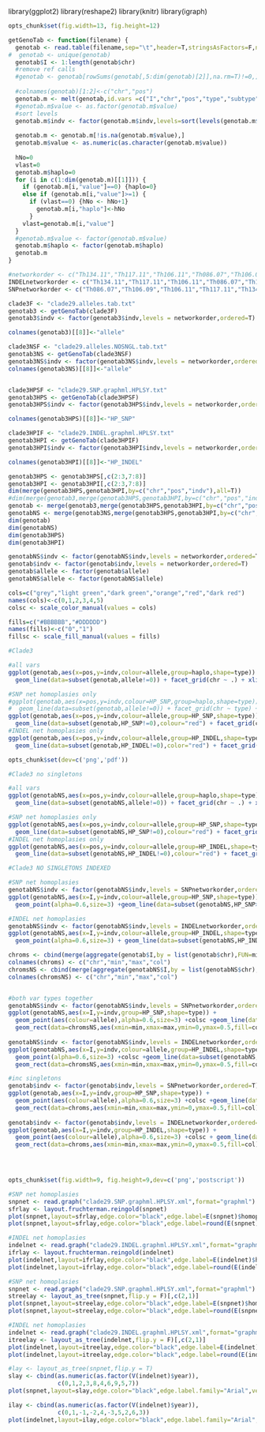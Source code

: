 library(ggplot2)
library(reshape2)
library(knitr)
library(igraph)

```r
opts_chunk$set(fig.width=13, fig.height=12)

``` 

```r
getGenoTab <- function(filename) {
  genotab <- read.table(filename,sep="\t",header=T,stringsAsFactors=F,na.strings=c('.','. '))
#  genotab <- unique(genotab)
  genotab$I <- 1:length(genotab$chr)
  #remove ref calls
  #genotab <- genotab[rowSums(genotab[,5:dim(genotab)[2]],na.rm=T)!=0,]
  
  #colnames(genotab)[1:2]<-c("chr","pos")
  genotab.m <- melt(genotab,id.vars =c("I","chr","pos","type","subtype","alleles"),variable.name ="indv")
  #genotab.m$value <- as.factor(genotab.m$value)
  #sort levels
  genotab.m$indv <- factor(genotab.m$indv,levels=sort(levels(genotab.m$indv)))
  
  genotab.m <- genotab.m[!is.na(genotab.m$value),]
  genotab.m$value <- as.numeric(as.character(genotab.m$value))
  
  hNo=0
  vlast=0
  genotab.m$haplo=0
  for (i in c(1:dim(genotab.m)[[1]])) {
    if (genotab.m[i,"value"]==0) {haplo=0}
    else if (genotab.m[i,"value"]>=1) {
      if (vlast==0) {hNo <- hNo+1}
        genotab.m[i,"haplo"]<-hNo  
      }
    vlast=genotab.m[i,"value"]
  }
  #genotab.m$value <- factor(genotab.m$value)
  genotab.m$haplo <- factor(genotab.m$haplo)
  genotab.m
}

```

```r
#networkorder <- c("Th134.11","Th117.11","Th106.11","Th086.07","Th106.09","Th196.12","Th074.13","Th132.11","Th162.12","Th230.12")
INDELnetworkorder <- c("Th134.11","Th117.11","Th106.11","Th086.07","Th106.09","Th196.12","Th074.13","Th132.11","Th162.12","Th230.12")
SNPnetworkorder <- c("Th086.07","Th106.09","Th106.11","Th117.11","Th134.11","Th230.12","Th162.12","Th074.13","Th132.11","Th196.12")

clade3F <- "clade29.alleles.tab.txt"
genotab3 <- getGenoTab(clade3F)
genotab3$indv <- factor(genotab3$indv,levels = networkorder,ordered=T)

colnames(genotab3)[[8]]<-"allele"

clade3NSF <- "clade29.alleles.NOSNGL.tab.txt"
genotab3NS <- getGenoTab(clade3NSF)
genotab3NS$indv <- factor(genotab3NS$indv,levels = networkorder,ordered=T)
colnames(genotab3NS)[[8]]<-"allele"


clade3HPSF <- "clade29.SNP.graphml.HPLSY.txt"
genotab3HPS <- getGenoTab(clade3HPSF)
genotab3HPS$indv <- factor(genotab3HPS$indv,levels = networkorder,ordered=T)

colnames(genotab3HPS)[[8]]<-"HP_SNP"

clade3HPIF <- "clade29.INDEL.graphml.HPLSY.txt"
genotab3HPI <- getGenoTab(clade3HPIF)
genotab3HPI$indv <- factor(genotab3HPI$indv,levels = networkorder,ordered=T)

colnames(genotab3HPI)[[8]]<-"HP_INDEL"

genotab3HPS <- genotab3HPS[,c(2:3,7:8)]
genotab3HPI <- genotab3HPI[,c(2:3,7:8)]
dim(merge(genotab3HPS,genotab3HPI,by=c("chr","pos","indv"),all=T))
#dim(merge(genotab3,merge(genotab3HPS,genotab3HPI,by=c("chr","pos","indv"),all=T)))
genotab <- merge(genotab3,merge(genotab3HPS,genotab3HPI,by=c("chr","pos","indv"),all=T))
genotabNS <- merge(genotab3NS,merge(genotab3HPS,genotab3HPI,by=c("chr","pos","indv"),all=T))
dim(genotab)
dim(genotabNS)
dim(genotab3HPS)
dim(genotab3HPI)

genotabNS$indv <- factor(genotabNS$indv,levels = networkorder,ordered=T)
genotab$indv <- factor(genotab$indv,levels = networkorder,ordered=T)
genotab$allele <- factor(genotab$allele)
genotabNS$allele <- factor(genotabNS$allele)

```

```r
cols=c("grey","light green","dark green","orange","red","dark red")
names(cols)<-c(0,1,2,3,4,5)
colsc <- scale_color_manual(values = cols)

fills=c("#BBBBBB","#DDDDDD")
names(fills)<-c("0","1")
fillsc <- scale_fill_manual(values = fills)

```



```r
#Clade3

#all vars
ggplot(genotab,aes(x=pos,y=indv,colour=allele,group=haplo,shape=type)) + geom_point(size=3) + 
  geom_line(data=subset(genotab,allele!=0)) + facet_grid(chr ~ .) + xlim(0,3.5e6) +colsc

#SNP net homoplasies only
#ggplot(genotab,aes(x=pos,y=indv,colour=HP_SNP,group=haplo,shape=type)) + geom_point(alpha=0.6,size=3) + 
#  geom_line(data=subset(genotab,allele!=0)) + facet_grid(chr ~ type) + xlim(0,3.5e6) +colsc
ggplot(genotab,aes(x=pos,y=indv,colour=allele,group=HP_SNP,shape=type)) + geom_point(alpha=0.6,size=3) + 
  geom_line(data=subset(genotab,HP_SNP!=0),colour="red") + facet_grid(chr ~ type) + xlim(0,3.5e6) +colsc
#INDEL net homoplasies only
ggplot(genotab,aes(x=pos,y=indv,colour=allele,group=HP_INDEL,shape=type)) + geom_point(alpha=0.6,size=3) + 
  geom_line(data=subset(genotab,HP_INDEL!=0),color="red") + facet_grid(chr ~ type) + xlim(0,3.5e6) +colsc

```

```r
opts_chunk$set(dev=c('png','pdf')) 
```

```r
#Clade3 no singletons

#all vars
ggplot(genotabNS,aes(x=pos,y=indv,colour=allele,group=haplo,shape=type)) + geom_point(size=3) + 
  geom_line(data=subset(genotabNS,allele!=0)) + facet_grid(chr ~ .) + xlim(0,3.5e6) +colsc

#SNP net homoplasies only
ggplot(genotabNS,aes(x=pos,y=indv,colour=allele,group=HP_SNP,shape=type)) + geom_point(alpha=0.6,size=3) + 
  geom_line(data=subset(genotabNS,HP_SNP!=0),colour="red") + facet_grid(chr ~ type) + xlim(0,3.5e6) +colsc
#INDEL net homoplasies only
ggplot(genotabNS,aes(x=pos,y=indv,colour=allele,group=HP_INDEL,shape=type)) + geom_point(alpha=0.6,size=3) + 
  geom_line(data=subset(genotabNS,HP_INDEL!=0),colour="red") + facet_grid(chr ~ type) + xlim(0,3.5e6) +colsc

```


```r
#Clade3 NO SINGLETONS INDEXED

#SNP net homoplasies
genotabNS$indv <- factor(genotabNS$indv,levels = SNPnetworkorder,ordered=T)
ggplot(genotabNS,aes(x=I,y=indv,colour=allele,group=HP_SNP,shape=type)) + 
  geom_point(alpha=0.6,size=3) +geom_line(data=subset(genotabNS,HP_SNP>0),colour="red") + facet_grid(type ~ .)  +colsc

#INDEL net homoplasies
genotabNS$indv <- factor(genotabNS$indv,levels = INDELnetworkorder,ordered=T)
ggplot(genotabNS,aes(x=I,y=indv,colour=allele,group=HP_INDEL,shape=type)) + 
  geom_point(alpha=0.6,size=3) + geom_line(data=subset(genotabNS,HP_INDEL >0),colour="red") + facet_grid(type ~ .)  +colsc

```

```r
chroms <- cbind(merge(aggregate(genotab$I,by = list(genotab$chr),FUN=min),aggregate(genotab$I,by = list(genotab$chr),FUN=max),by="Group.1"),rep(c("0","1"),7))
colnames(chroms) <- c("chr","min","max","col")
chromsNS <- cbind(merge(aggregate(genotabNS$I,by = list(genotabNS$chr),FUN=min),aggregate(genotabNS$I,by = list(genotabNS$chr),FUN=max),by="Group.1"),rep(c("0","1"),7))
colnames(chromsNS) <- c("chr","min","max","col")


#both var types together
genotabNS$indv <- factor(genotabNS$indv,levels = SNPnetworkorder,ordered=T)
ggplot(genotabNS,aes(x=I,y=indv,group=HP_SNP,shape=type)) + 
  geom_point(aes(colour=allele),alpha=0.6,size=3) +colsc +geom_line(data=subset(genotabNS,HP_SNP>0),colour="red") + 
  geom_rect(data=chromsNS,aes(xmin=min,xmax=max,ymin=0,ymax=0.5,fill=col),inherit.aes=F,colour="#BBBBBB") + fillsc
  
genotabNS$indv <- factor(genotabNS$indv,levels = INDELnetworkorder,ordered=T)
ggplot(genotabNS,aes(x=I,y=indv,colour=allele,group=HP_INDEL,shape=type)) + 
  geom_point(alpha=0.6,size=3) +colsc +geom_line(data=subset(genotabNS,HP_INDEL >0),colour="red") + 
  geom_rect(data=chromsNS,aes(xmin=min,xmax=max,ymin=0,ymax=0.5,fill=col),inherit.aes=F,colour="#BBBBBB") + fillsc

#inc singletons
genotab$indv <- factor(genotab$indv,levels = SNPnetworkorder,ordered=T)
ggplot(genotab,aes(x=I,y=indv,group=HP_SNP,shape=type)) + 
  geom_point(aes(colour=allele),alpha=0.6,size=3) +colsc +geom_line(data=subset(genotab,HP_SNP>0),colour="red") + 
  geom_rect(data=chroms,aes(xmin=min,xmax=max,ymin=0,ymax=0.5,fill=col),inherit.aes=F,colour="#BBBBBB") + fillsc
  
genotab$indv <- factor(genotab$indv,levels = INDELnetworkorder,ordered=T)
ggplot(genotab,aes(x=I,y=indv,group=HP_INDEL,shape=type)) + 
  geom_point(aes(colour=allele),alpha=0.6,size=3) +colsc + geom_line(data=subset(genotab,HP_INDEL>0),colour="red") + 
  geom_rect(data=chroms,aes(xmin=min,xmax=max,ymin=0,ymax=0.5,fill=col),inherit.aes=F,colour="#BBBBBB") + fillsc
  




```


```r
opts_chunk$set(fig.width=9, fig.height=9,dev=c('png','postscript'))
```

```r
#SNP net homoplasies
snpnet <- read.graph("clade29.SNP.graphml.HPLSY.xml",format="graphml")
sfrlay <- layout.fruchterman.reingold(snpnet)
plot(snpnet,layout=sfrlay,edge.color="black",edge.label=E(snpnet)$homoplasy_count,edge.label.cex=1.5,edge.label.family="Arial",vertex.label.family="Arial",vertex.size=23)
plot(snpnet,layout=sfrlay,edge.color="black",edge.label=round(E(snpnet)$homoplasy_percent,2),edge.label.cex=1.5,edge.label.family="Arial",vertex.label.family="Arial",vertex.size=23)

#INDEL net homoplasies
indelnet <- read.graph("clade29.INDEL.graphml.HPLSY.xml",format="graphml")
ifrlay <- layout.fruchterman.reingold(indelnet)
plot(indelnet,layout=ifrlay,edge.color="black",edge.label=E(indelnet)$homoplasy_count,edge.label.cex=1.5,edge.label.family="Arial",vertex.label.family="Arial",vertex.size=23)
plot(indelnet,layout=ifrlay,edge.color="black",edge.label=round(E(indelnet)$homoplasy_percent,2),edge.label.cex=1.5,edge.label.family="Arial",vertex.label.family="Arial",vertex.size=23)
```


```r
#SNP net homoplasies
snpnet <- read.graph("clade29.SNP.graphml.HPLSY.xml",format="graphml")
streelay <- layout_as_tree(snpnet,flip.y = F)[,c(2,1)]
plot(snpnet,layout=streelay,edge.color="black",edge.label=E(snpnet)$homoplasy_count,edge.label.cex=1.5,edge.label.family="Arial",vertex.label.family="Arial",vertex.size=23)
plot(snpnet,layout=streelay,edge.color="black",edge.label=round(E(snpnet)$homoplasy_percent,2),edge.label.cex=1.5,edge.label.family="Arial",vertex.label.family="Arial",vertex.size=23)

#INDEL net homoplasies
indelnet <- read.graph("clade29.INDEL.graphml.HPLSY.xml",format="graphml")
itreelay <- layout_as_tree(indelnet,flip.y = F)[,c(2,1)]
plot(indelnet,layout=itreelay,edge.color="black",edge.label=E(indelnet)$homoplasy_count,edge.label.cex=1.5,edge.label.family="Arial",vertex.label.family="Arial",vertex.size=23)
plot(indelnet,layout=itreelay,edge.color="black",edge.label=round(E(indelnet)$homoplasy_percent,2),edge.label.cex=1.5,edge.label.family="Arial",vertex.label.family="Arial",vertex.size=23)
```

```r
#lay <- layout_as_tree(snpnet,flip.y = T)
slay <- cbind(as.numeric(as.factor(V(indelnet)$year)),
              c(0,1,2,3,8,4,6,9,5,7))
plot(snpnet,layout=slay,edge.color="black",edge.label.family="Arial",vertex.label.family="Arial",vertex.shape="rectangle",vertex.size=25,vertex.size2=8)

ilay <- cbind(as.numeric(as.factor(V(indelnet)$year)),
              c(0,1,-1,-2,4,-3,5,2,6,3))
plot(indelnet,layout=ilay,edge.color="black",edge.label.family="Arial",vertex.label.family="Arial",vertex.shape="rectangle",vertex.size=25,vertex.size2=8)



```
